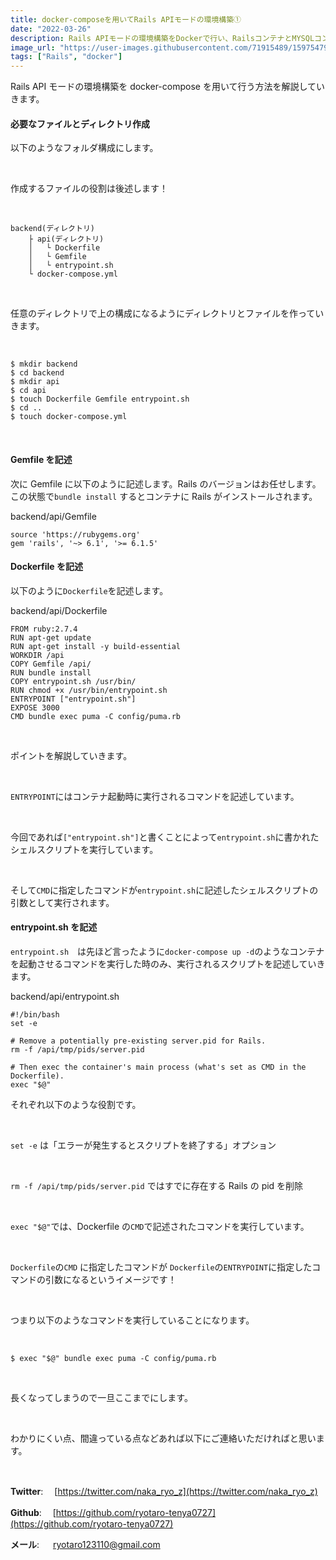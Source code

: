 ```yaml
---
title: docker-composeを用いてRails APIモードの環境構築①
date: "2022-03-26"
description: Rails APIモードの環境構築をDockerで行い、RailsコンテナとMYSQLコンテナをdocker-composeで立ち上げました。
image_url: "https://user-images.githubusercontent.com/71915489/159754796-8d6c7f46-f819-40a7-8848-0a47bda7c79c.png"
tags: ["Rails", "docker"]
---
```


Rails API モードの環境構築を docker-compose を用いて行う方法を解説していきます。

#### 必要なファイルとディレクトリ作成

以下のようなフォルダ構成にします。

<br />

作成するファイルの役割は後述します！

<br />

```javascript{numberLines:true}
backend(ディレクトリ)
    ├ api(ディレクトリ)
    │   └ Dockerfile
    │   └ Gemfile
    │   └ entrypoint.sh
    └ docker-compose.yml
```

<br />

任意のディレクトリで上の構成になるようにディレクトリとファイルを作っていきます。

<br />

```javascript{numberLines:true}
$ mkdir backend
$ cd backend
$ mkdir api
$ cd api
$ touch Dockerfile Gemfile entrypoint.sh
$ cd ..
$ touch docker-compose.yml
```

<br />

#### Gemfile を記述

次に Gemfile に以下のように記述します。Rails のバージョンはお任せします。
この状態で`bundle install` するとコンテナに Rails がインストールされます。

<div class="gatsby-code-title">
  <span>backend/api/Gemfile</span>
</div>

```ruby{numberLines:true}
source 'https://rubygems.org'
gem 'rails', '~> 6.1', '>= 6.1.5'
```

#### Dockerfile を記述

以下のように`Dockerfile`を記述します。

<div class="gatsby-code-title">
  <span>backend/api/Dockerfile</span>
</div>

```ruby{numberLines:true}
FROM ruby:2.7.4
RUN apt-get update
RUN apt-get install -y build-essential
WORKDIR /api
COPY Gemfile /api/
RUN bundle install
COPY entrypoint.sh /usr/bin/
RUN chmod +x /usr/bin/entrypoint.sh
ENTRYPOINT ["entrypoint.sh"]
EXPOSE 3000
CMD bundle exec puma -C config/puma.rb
```

<br />

ポイントを解説していきます。

<br />

`ENTRYPOINT`にはコンテナ起動時に実行されるコマンドを記述しています。

<br />

今回であれば`["entrypoint.sh"]`と書くことによって`entrypoint.sh`に書かれたシェルスクリプトを実行しています。

<br />

そして`CMD`に指定したコマンドが`entrypoint.sh`に記述したシェルスクリプトの引数として実行されます。

#### entrypoint.sh を記述

`entrypoint.sh`　は先ほど言ったように`docker-compose up -d`のようなコンテナを起動させるコマンドを実行した時のみ、実行されるスクリプトを記述していきます。

<div class="gatsby-code-title">
  <span>backend/api/entrypoint.sh</span>
</div>

```ruby{numberLines:true}
#!/bin/bash
set -e

# Remove a potentially pre-existing server.pid for Rails.
rm -f /api/tmp/pids/server.pid

# Then exec the container's main process (what's set as CMD in the Dockerfile).
exec "$@"
```

それぞれ以下のような役割です。

<br />

`set -e` は「エラーが発生するとスクリプトを終了する」オプション

<br />

`rm -f /api/tmp/pids/server.pid` ではすでに存在する Rails の pid を削除

<br />

`exec "$@"`では、Dockerfile の`CMD`で記述されたコマンドを実行しています。

<br />

`Dockerfile`の`CMD` に指定したコマンドが `Dockerfile`の`ENTRYPOINT`に指定したコマンドの引数になるというイメージです！

<br />

つまり以下のようなコマンドを実行していることになります。

<br />

```
$ exec "$@" bundle exec puma -C config/puma.rb
```

<br />

長くなってしまうので一旦ここまでにします。

<br />

わかりにくい点、間違っている点などあれば以下にご連絡いただければと思います。

<br />

**Twitter**: 　[https://twitter.com/naka_ryo_z](https://twitter.com/naka_ryo_z)

**Github**: 　[https://github.com/ryotaro-tenya0727](https://github.com/ryotaro-tenya0727)

**メール**: 　 ryotaro123110@gmail.com
